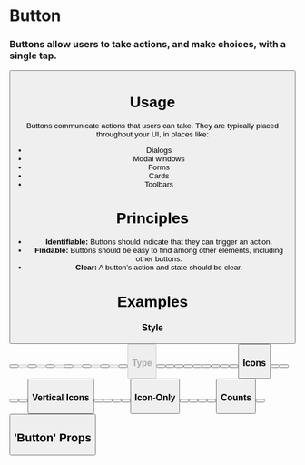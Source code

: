 
<Meta
  title="Atoms/Button"
  component={Button}
/>

# Button

### Buttons allow users to take actions, and make choices, with a single tap.

<Preview withToolbar>
  <Story name="Standard">
    <Button label="Standard Button" />
  </Story>
</Preview>

# Usage

Buttons communicate actions that users can take. They are typically placed throughout your UI, in places like:

- Dialogs
- Modal windows
- Forms
- Cards
- Toolbars

# Principles

- **Identifiable:**
  Buttons should indicate that they can trigger an action.
- **Findable:**
  Buttons should be easy to find among other elements, including other buttons.
- **Clear:**
  A button’s action and state should be clear.

# Examples

### Style

<Preview>
  <Story name="Style">
    <ButtonGroup>
      <Button label="Standard" />
      <Button label="Disabled" disabled />
      <Button label="Solid" solid />
      <Button label="Disabled" solid disabled />
      <Button label="Round" round />
      <Button label="Disabled" round disabled />
      <Button label="Solid Round" solid round />
      <Button label="Disabled" solid round disabled />
      <Button label="Underlined" underlined />
      <Button label="Disabled" underlined disabled />
      <Button label="Plain" plain />
      <Button label="Disabled" plain disabled />
      <Button label="Bookmark" icon="bookmark" plain />
      <Button label="Disabled" icon="bookmark" plain disabled />
    </ButtonGroup>
  </Story>
</Preview>

### Type

<Preview>
  <Story name="Type">
    <ButtonGroup>
      <Button label="Standard" />
      <Button label="Info" type="info" />
      <Button label="Success" type="success" />
      <Button label="Warning" type="warning" />
      <Button label="Alert" type="alert" />
      <Button label="Standard" solid />
      <Button label="Solid Info" type="info" solid />
      <Button label="Solid Success" type="success" solid />
      <Button label="Solid Warning" type="warning" solid />
      <Button label="Solid Alert" type="alert" solid />
    </ButtonGroup>
  </Story>
</Preview>

### Icons

<Preview>
  <Story name="Icons">
    <ButtonGroup>
      <Button label="Profile" icon="user" />
      <Button label="Expand" icon="down" />
      <Button label="Bookmark" icon="bookmark" />
      <Button label="Add" icon="plus" />
      <Button label="Print" icon="print" />
    </ButtonGroup>
  </Story>
</Preview>

### Vertical Icons

<Preview>
  <Story name="Vertical Icons">
    <ButtonGroup>
      <Button label="Profile" icon="user" vertical />
      <Button label="Expand" icon="down" vertical />
      <Button label="Bookmark" icon="bookmark" vertical />
      <Button label="Add" icon="plus" vertical />
      <Button label="Print" icon="print" vertical/>
    </ButtonGroup>
  </Story>
</Preview>

### Icon-Only

<Preview>
  <Story name="Icon-Only">
    <ButtonGroup>
      <Button icon="user" />
      <Button icon="down" />
      <Button icon="bookmark" />
      <Button icon="plus" />
      <Button icon="print" />
    </ButtonGroup>
  </Story>
</Preview>

### Counts

<Preview>
  <Story name="Counts">
    <ButtonGroup>
      <Button label="Count Button"  count="2" />
      <Button label="Count Button" count="2" icon="user"/>
    </ButtonGroup>
  </Story>
</Preview>

## 'Button' Props

<Props of={Button} />

<!-- Link a story to a component `ID` here without a code preview -->
<!-- <Story id="atoms-checkbox--checkbox-states" /> -->

